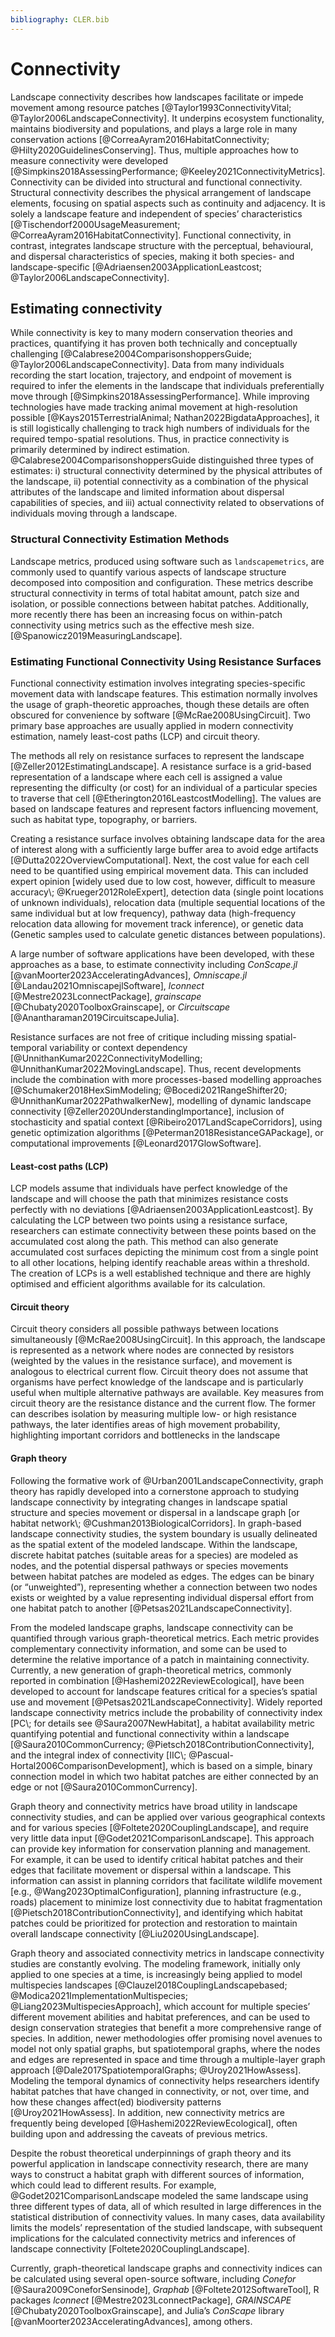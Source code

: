 ```yaml
---
bibliography: CLER.bib
---
```


<!-- Person responsible: Simpkins, Gerber -->

# Connectivity {#sec-connectivity}

Landscape connectivity describes how landscapes facilitate or impede movement among resource patches [@Taylor1993ConnectivityVital; @Taylor2006LandscapeConnectivity].
It underpins ecosystem functionality, maintains biodiversity and populations, and plays a large role in many conservation actions [@CorreaAyram2016HabitatConnectivity; @Hilty2020GuidelinesConserving].
Thus, multiple approaches how to measure connectivity were developed [@Simpkins2018AssessingPerformance; @Keeley2021ConnectivityMetrics].
Connectivity can be divided into structural and functional connectivity.
Structural connectivity describes the physical arrangement of landscape elements, focusing on spatial aspects such as continuity and adjacency.
It is solely a landscape feature and independent of species' characteristics [@Tischendorf2000UsageMeasurement; @CorreaAyram2016HabitatConnectivity].
Functional connectivity, in contrast, integrates landscape structure with the perceptual, behavioural, and dispersal characteristics of species, making it both species- and landscape-specific [@Adriaensen2003ApplicationLeastcost; @Taylor2006LandscapeConnectivity].

## Estimating connectivity

<!-- MH: Potential shorten here -->

While connectivity is key to many modern conservation theories and practices, quantifying it has proven both technically and conceptually challenging [@Calabrese2004ComparisonshoppersGuide; @Taylor2006LandscapeConnectivity].
Data from many individuals recording the start location, trajectory, and endpoint of movement is required to infer the elements in the landscape that individuals preferentially move through [@Simpkins2018AssessingPerformance].
While improving technologies have made tracking animal movement at high-resolution possible [@Kays2015TerrestrialAnimal; Nathan2022BigdataApproaches], it is still logistically challenging to track high numbers of individuals for the required tempo-spatial resolutions.
Thus, in practice connectivity is primarily determined by indirect estimation.
@Calabrese2004ComparisonshoppersGuide distinguished three types of estimates: i) structural connectivity determined by the physical attributes of the landscape, ii) potential connectivity as a combination of the physical attributes of the landscape and limited information about dispersal capabilities of species, and iii) actual connectivity related to observations of individuals moving through a landscape.

### Structural Connectivity Estimation Methods

Landscape metrics, produced using software such as `landscapemetrics`, are commonly used to quantify various aspects of landscape structure decomposed into composition and configuration.
These metrics describe structural connectivity in terms of total habitat amount, patch size and isolation, or possible connections between habitat patches.
Additionally, more recently there has been an increasing focus on within-patch connectivity using metrics such as the effective mesh size. [@Spanowicz2019MeasuringLandscape].

### Estimating Functional Connectivity Using Resistance Surfaces

Functional connectivity estimation involves integrating species-specific movement data with landscape features.
This estimation normally involves the usage of graph-theoretic approaches, though these details are often obscured for convenience by software [@McRae2008UsingCircuit].
Two primary base approaches are usually applied in modern connectivity estimation, namely least-cost paths (LCP) and circuit theory.

The methods all rely on resistance surfaces to represent the landscape [@Zeller2012EstimatingLandscape].
A resistance surface is a grid-based representation of a landscape where each cell is assigned a value representing the difficulty (or cost) for an individual of a particular species to traverse that cell [@Etherington2016LeastcostModelling].
The values are based on landscape features and represent factors influencing movement, such as habitat type, topography, or barriers.

Creating a resistance surface involves obtaining landscape data for the area of interest along with a sufficiently large buffer area to avoid edge artifacts [@Dutta2022OverviewComputational].
Next, the cost value for each cell need to be quantified using empirical movement data.
This can included expert opinion [widely used due to low cost, however, difficult to measure accuracy\; @Krueger2012RoleExpert], detection data (single point locations of unknown individuals), relocation data (multiple sequential locations of the same individual but at low frequency), pathway data (high-frequency relocation data allowing for movement track inference), or genetic data (Genetic samples used to calculate genetic distances between populations).

A large number of software applications have been developed, with these approaches as a base, to estimate connectivity including *ConScape.jl* [@vanMoorter2023AcceleratingAdvances], *Omniscape.jl* [@Landau2021OmniscapejlSoftware], *lconnect* [@Mestre2023LconnectPackage], *grainscape* [@Chubaty2020ToolboxGrainscape], or *Circuitscape* [@Anantharaman2019CircuitscapeJulia].

Resistance surfaces are not free of critique including missing spatial-temporal variability or context dependency [@UnnithanKumar2022ConnectivityModelling; @UnnithanKumar2022MovingLandscape].
Thus, recent developments include the combination with more processes-based modelling approaches [@Schumaker2018HexSimModeling; @Bocedi2021RangeShifter20; @UnnithanKumar2022PathwalkerNew], modelling of dynamic landscape connectivity [@Zeller2020UnderstandingImportance], inclusion of stochasticity and spatial context [@Ribeiro2017LandScapeCorridors], using genetic optimization algorithms [@Peterman2018ResistanceGAPackage], or computational improvements [@Leonard2017GlowSoftware].

#### Least-cost paths (LCP)

LCP models assume that individuals have perfect knowledge of the landscape and will choose the path that minimizes resistance costs perfectly with no deviations [@Adriaensen2003ApplicationLeastcost].
By calculating the LCP between two points using a resistance surface, researchers can estimate connectivity between these points based on the accumulated cost along the path.
This method can also generate accumulated cost surfaces depicting the minimum cost from a single point to all other locations, helping identify reachable areas within a threshold.
The creation of LCPs is a well established technique and there are highly optimised and efficient algorithms available for its calculation.

#### Circuit theory

Circuit theory considers all possible pathways between locations simultaneously [@McRae2008UsingCircuit].
In this approach, the landscape is represented as a network where nodes are connected by resistors (weighted by the values in the resistance surface), and movement is analogous to electrical current flow.
Circuit theory does not assume that organisms have perfect knowledge of the landscape and is particularly useful when multiple alternative pathways are available.
Key measures from circuit theory are the resistance distance and the current flow.
The former can describes isolation by measuring multiple low- or high resistance pathways, the later identifies areas of high movement probability, highlighting important corridors and bottlenecks in the landscape

#### Graph theory

Following the formative work of @Urban2001LandscapeConnectivity, graph theory has rapidly developed into a cornerstone approach to studying landscape connectivity by integrating changes in landscape spatial structure and species movement or dispersal in a landscape graph [or habitat network\; @Cushman2013BiologicalCorridors].
In graph-based landscape connectivity studies, the system boundary is usually delineated as the spatial extent of the modeled landscape.
Within the landscape, discrete habitat patches (suitable areas for a species) are modeled as nodes, and the potential dispersal pathways or species movements between habitat patches are modeled as edges.
The edges can be binary (or "unweighted"), representing whether a connection between two nodes exists or weighted by a value representing individual dispersal effort from one habitat patch to another [@Petsas2021LandscapeConnectivity].

From the modeled landscape graphs, landscape connectivity can be quantified through various graph-theoretical metrics.
Each metric provides complementary connectivity information, and some can be used to determine the relative importance of a patch in maintaining connectivity.
Currently, a new generation of graph-theoretical metrics, commonly reported in combination [@Hashemi2022ReviewEcological], have been developed to account for landscape features critical for a species’s spatial use and movement [@Petsas2021LandscapeConnectivity].
Widely reported landscape connectivity metrics include the probability of connectivity index [PC\; for details see @Saura2007NewHabitat], a habitat availability metric quantifying potential and functional connectivity within a landscape [@Saura2010CommonCurrency; @Pietsch2018ContributionConnectivity], and the integral index of connectivity [IIC\; @Pascual-Hortal2006ComparisonDevelopment], which is based on a simple, binary connection model in which two habitat patches are either connected by an edge or not [@Saura2010CommonCurrency].

Graph theory and connectivity metrics have broad utility in landscape connectivity studies, and can be applied over various geographical contexts and for various species [@Foltete2020CouplingLandscape], and require very little data input [@Godet2021ComparisonLandscape].
This approach can provide key information for conservation planning and management.
For example, it can be used to identify critical habitat patches and their edges that facilitate movement or dispersal within a landscape.
This information can assist in planning corridors that facilitate wildlife movement [e.g., @Wang2023OptimalConfiguration], planning infrastructure (e.g., roads) placement to minimize lost connectivity due to habitat fragmentation [@Pietsch2018ContributionConnectivity], and identifying which habitat patches could be prioritized for protection and restoration to maintain overall landscape connectivity [@Liu2020UsingLandscape].

Graph theory and associated connectivity metrics in landscape connectivity studies are constantly evolving.
The modeling framework, initially only applied to one species at a time, is increasingly being applied to model multispecies landscapes [@Clauzel2018CouplingLandscapebased; @Modica2021ImplementationMultispecies; @Liang2023MultispeciesApproach], which account for multiple species’ different movement abilities and habitat preferences, and can be used to design conservation strategies that benefit a more comprehensive range of species.
In addition, newer methodologies offer promising novel avenues to model not only spatial graphs, but spatiotemporal graphs, where the nodes and edges are represented in space and time through a multiple-layer graph approach [@Dale2017SpatiotemporalGraphs; @Uroy2021HowAssess].
Modeling the temporal dynamics of connectivity helps researchers identify habitat patches that have changed in connectivity, or not, over time, and how these changes affect(ed) biodiversity patterns [@Uroy2021HowAssess].
In addition, new connectivity metrics are frequently being developed [@Hashemi2022ReviewEcological], often building upon and addressing the caveats of previous metrics.

Despite the robust theoretical underpinnings of graph theory and its powerful application in landscape connectivity research, there are many ways to construct a habitat graph with different sources of information, which could lead to different results.
For example, @Godet2021ComparisonLandscape modeled the same landscape using three different types of data, all of which resulted in large differences in the statistical distribution of connectivity values.
In many cases, data availability limits the models' representation of the studied landscape, with subsequent implications for the calculated connectivity metrics and inferences of landscape connectivity [Foltete2020CouplingLandscape].

Currently, graph-theoretical landscape graphs and connectivity indices can be calculated using several open-source software, including *Conefor* [@Saura2009ConeforSensinode], *Graphab* [@Foltete2012SoftwareTool], R packages *lconnect* [@Mestre2023LconnectPackage], *GRAINSCAPE* [@Chubaty2020ToolboxGrainscape], and Julia’s *ConScape* library [@vanMoorter2023AcceleratingAdvances], among others.
